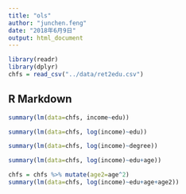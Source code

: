 ```yaml
---
title: "ols"
author: "junchen.feng"
date: "2018年6月9日"
output: html_document
---
```


```r
library(readr)
library(dplyr)
chfs = read_csv("../data/ret2edu.csv")
```

## R Markdown



```r
summary(lm(data=chfs, income~edu))
```
```r
summary(lm(data=chfs, log(income)~edu))
```

```r
summary(lm(data=chfs, log(income)~degree))
```
```r
summary(lm(data=chfs, log(income)~edu+age))
```

```r
chfs = chfs %>% mutate(age2=age^2)
summary(lm(data=chfs, log(income)~edu+age+age2))
```